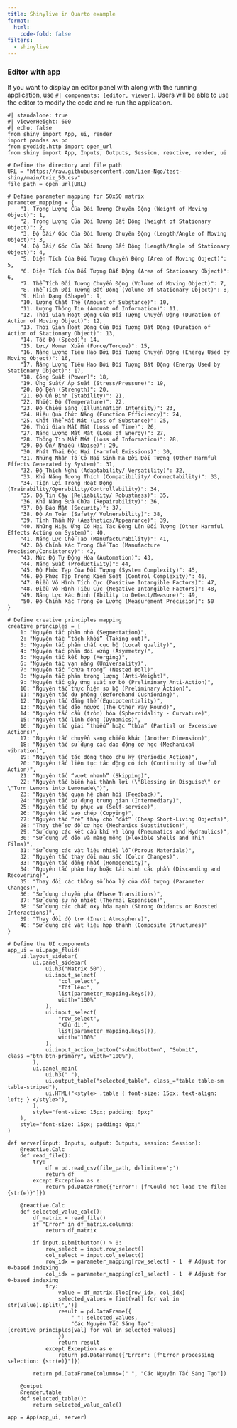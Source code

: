 ```yaml
---
title: Shinylive in Quarto example
format: 
  html:
    code-fold: false
filters:
  - shinylive
---
```

### Editor with app

If you want to display an editor panel with along with the running application, use `#| components: [editor, viewer]`. Users will be able to use the editor to modify the code and re-run the application.

```shinylive-python
#| standalone: true
#| viewerHeight: 600
#| echo: false
from shiny import App, ui, render
import pandas as pd
from pyodide.http import open_url
from shiny import App, Inputs, Outputs, Session, reactive, render, ui

# Define the directory and file path
URL = "https://raw.githubusercontent.com/Liem-Ngo/test-shiny/main/triz_50.csv"
file_path = open_url(URL)

# Define parameter mapping for 50x50 matrix
parameter_mapping = {
    "1. Trọng Lượng Của Đối Tượng Chuyển Động (Weight of Moving Object)": 1,
    "2. Trọng Lượng Của Đối Tượng Bất Động (Weight of Stationary Object)": 2,
    "3. Độ Dài/ Góc Của Đối Tượng Chuyển Động (Length/Angle of Moving Object)": 3,
    "4. Độ Dài/ Góc Của Đối Tượng Bất Động (Length/Angle of Stationary Object)": 4,
    "5. Diện Tích Của Đối Tượng Chuyển Động (Area of Moving Object)": 5,
    "6. Diện Tích Của Đối Tượng Bất Động (Area of Stationary Object)": 6,
    "7. Thể Tích Đối Tượng Chuyển Động (Volume of Moving Object)": 7,
    "8. Thể Tích Đối Tượng Bất Động (Volume of Stationary Object)": 8,
    "9. Hình Dạng (Shape)": 9,
    "10. Lượng Chất Thể (Amount of Substance)": 10,
    "11. Lượng Thông Tin (Amount of Information)": 11,
    "12. Thời Gian Hoạt Động Của Đối Tượng Chuyển Động (Duration of Action of Moving Object)": 12,
    "13. Thời Gian Hoạt Động Của Đối Tượng Bất Động (Duration of Action of Stationary Object)": 13,
    "14. Tốc Độ (Speed)": 14,
    "15. Lực/ Momen Xoắn (Force/Torque)": 15,
    "16. Năng Lượng Tiêu Hao Bởi Đối Tượng Chuyển Động (Energy Used by Moving Object)": 16,
    "17. Năng Lượng Tiêu Hao Bởi Đối Tượng Bất Động (Energy Used by Stationary Object)": 17,
    "18. Công Suất (Power)": 18,
    "19. Ứng Suất/ Áp Suất (Stress/Pressure)": 19,
    "20. Độ Bền (Strength)": 20,
    "21. Độ Ổn Định (Stability)": 21,
    "22. Nhiệt Độ (Temperature)": 22,
    "23. Độ Chiếu Sáng (Illumination Intensity)": 23,
    "24. Hiệu Quả Chức Năng (Function Efficiency)": 24,
    "25. Chất Thể Mất Mát (Loss of Substance)": 25,
    "26. Thời Gian Mất Mát (Loss of Time)": 26,
    "27. Năng Lượng Mất Mát (Loss of Energy)": 27,
    "28. Thông Tin Mất Mát (Loss of Information)": 28,
    "29. Độ Ồn/ Nhiễu (Noise)": 29,
    "30. Phát Thải Độc Hại (Harmful Emissions)": 30,
    "31. Những Nhân Tố Có Hại Sinh Ra Bởi Đối Tượng (Other Harmful Effects Generated by System)": 31,
    "32. Độ Thích Nghi (Adaptability/ Versatility)": 32,
    "33. Khả Năng Tương Thích (Compatibility/ Connectability)": 33,
    "34. Tiện Lợi Trong Hoạt Động (Trainability/Operability/Controllability)": 34,
    "35. Độ Tin Cậy (Reliability/ Robustness)": 35,
    "36. Khả Năng Sửa Chữa (Repairability)": 36,
    "37. Độ Bảo Mật (Security)": 37,
    "38. Độ An Toàn (Safety/ Vulnerability)": 38,
    "39. Tính Thẩm Mỹ (Aesthetics/Appearance)": 39,
    "40. Những Hiệu Ứng Có Hại Tác Động Lên Đối Tượng (Other Harmful Effects Acting on System)": 40,
    "41. Năng Lực Chế Tạo (Manufacturability)": 41,
    "42. Độ Chính Xác Trong Chế Tạo (Manufacture Precision/Consistency)": 42,
    "43. Mức Độ Tự Động Hóa (Automation)": 43,
    "44. Năng Suất (Productivity)": 44,
    "45. Độ Phức Tạp Của Đối Tượng (System Complexity)": 45,
    "46. Độ Phức Tạp Trong Kiểm Soát (Control Complexity)": 46,
    "47. Điều Vô Hình Tích Cực (Positive Intangible Factors)": 47,
    "48. Điều Vô Hình Tiêu Cực (Negative Intangible Factors)": 48,
    "49. Năng Lực Xác Định (Ability to Detect/Measure)": 49,
    "50. Độ Chính Xác Trong Đo Lường (Measurement Precision)": 50
}

# Define creative principles mapping
creative_principles = {
    1: "Nguyên tắc phân nhỏ (Segmentation)",
    2: "Nguyên tắc “tách khỏi” (Taking out)",
    3: "Nguyên tắc phẩm chất cục bộ (Local quality)",
    4: "Nguyên tắc phản đối xứng (Asymmetry)",
    5: "Nguyên tắc kết hợp (Merging)",
    6: "Nguyên tắc vạn năng (Universality)",
    7: "Nguyên tắc “chứa trong” (Nested Doll)",
    8: "Nguyên tắc phản trọng lượng (Anti-Weight)",
    9: "Nguyên tắc gây ứng suất sơ bộ (Preliminary Anti-Action)",
    10: "Nguyên tắc thực hiện sơ bộ (Preliminary Action)",
    11: "Nguyên tắc dự phòng (Beforehand Cushioning)",
    12: "Nguyên tắc đẳng thế (Equipotentiality)",
    13: "Nguyên tắc đảo ngược (The Other Way Round)",
    14: "Nguyên tắc cầu (tròn) hóa (Spheroidality - Curvature)",
    15: "Nguyên tắc linh động (Dynamics)",
    16: "Nguyên tắc giải “thiếu” hoặc “thừa” (Partial or Excessive Actions)",
    17: "Nguyên tắc chuyển sang chiều khác (Another Dimension)",
    18: "Nguyên tắc sử dụng các dao động cơ học (Mechanical vibration)",
    19: "Nguyên tắc tác động theo chu kỳ (Periodic Action)",
    20: "Nguyên tắc liên tục tác động có ích (Continuity of Useful Action)",
    21: "Nguyên tắc “vượt nhanh” (Skipping)",
    22: "Nguyên tắc biến hại thành lợi (\"Blessing in Disguise\" or \"Turn Lemons into Lemonade\")",
    23: "Nguyên tắc quan hệ phản hồi (Feedback)",
    24: "Nguyên tắc sử dụng trung gian (Intermediary)",
    25: "Nguyên tắc tự phục vụ (Self-service)",
    26: "Nguyên tắc sao chép (Copying)",
    27: "Nguyên tắc “rẻ” thay cho “đắt” (Cheap Short-Living Objects)",
    28: "Thay thế sơ đồ cơ học (Mechanics Substitution)",
    29: "Sử dụng các kết cấu khí và lỏng (Pneumatics and Hydraulics)",
    30: "Sử dụng vỏ dẻo và màng mỏng (Flexible Shells and Thin Films)",
    31: "Sử dụng các vật liệu nhiều lỗ (Porous Materials)",
    32: "Nguyên tắc thay đổi màu sắc (Color Changes)",
    33: "Nguyên tắc đồng nhất (Homogeneity)",
    34: "Nguyên tắc phân hủy hoặc tái sinh các phần (Discarding and Recovering)",
    35: "Thay đổi các thông số hóa lý của đối tượng (Parameter Changes)",
    36: "Sử dụng chuyển pha (Phase Transitions)",
    37: "Sử dụng sự nở nhiệt (Thermal Expansion)",
    38: "Sử dụng các chất oxy hóa mạnh (Strong Oxidants or Boosted Interactions)",
    39: "Thay đổi độ trơ (Inert Atmosphere)",
    40: "Sử dụng các vật liệu hợp thành (Composite Structures)"
}

# Define the UI components
app_ui = ui.page_fluid(
    ui.layout_sidebar(
        ui.panel_sidebar(
            ui.h3("Matrix 50"),
            ui.input_select(
                "col_select",
                "Tốt lên:",
                list(parameter_mapping.keys()),
                width="100%"
            ),
            ui.input_select(
                "row_select",
                "Xấu đi:",
                list(parameter_mapping.keys()),
                width="100%"
            ),
            ui.input_action_button("submitbutton", "Submit", class_="btn btn-primary", width="100%"),
        ),
        ui.panel_main(
            ui.h3(" "),
            ui.output_table("selected_table", class_="table table-sm table-striped"),
            ui.HTML("<style> .table { font-size: 15px; text-align: left; } </style>"),
        ),
        style="font-size: 15px; padding: 0px;"
    ),
    style="font-size: 15px; padding: 0px;"
)

def server(input: Inputs, output: Outputs, session: Session):
    @reactive.Calc
    def read_file():
        try:
            df = pd.read_csv(file_path, delimiter=';')
            return df
        except Exception as e:
            return pd.DataFrame({"Error": [f"Could not load the file: {str(e)}"]})

    @reactive.Calc
    def selected_value_calc():
        df_matrix = read_file()
        if "Error" in df_matrix.columns:
            return df_matrix
        
        if input.submitbutton() > 0:
            row_select = input.row_select()
            col_select = input.col_select()
            row_idx = parameter_mapping[row_select] - 1  # Adjust for 0-based indexing
            col_idx = parameter_mapping[col_select] - 1  # Adjust for 0-based indexing
            try:
                value = df_matrix.iloc[row_idx, col_idx]
                selected_values = [int(val) for val in str(value).split(',')]
                result = pd.DataFrame({
                    " ": selected_values,
                    "Các Nguyên Tắc Sáng Tạo": [creative_principles[val] for val in selected_values]
                })
                return result
            except Exception as e:
                return pd.DataFrame({"Error": [f"Error processing selection: {str(e)}"]})
        
        return pd.DataFrame(columns=[" ", "Các Nguyên Tắc Sáng Tạo"])

    @output
    @render.table
    def selected_table():
        return selected_value_calc()

app = App(app_ui, server)

```
